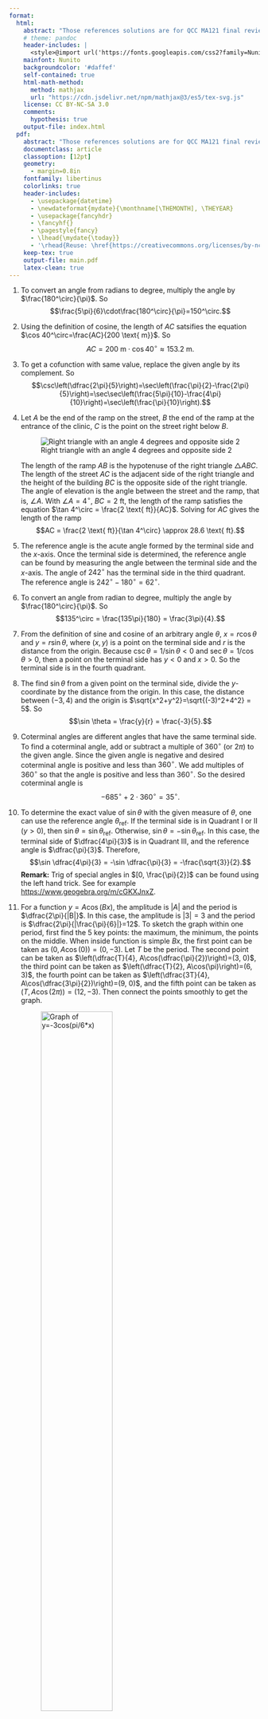 ```yaml
---
format: 
  html:
    abstract: "Those references solutions are for QCC MA121 final review (Version Summer 2024). A pdf version can be found at <https://fyeteaching.github.io/RefSolMA121/main.pdf>. Please let me know if you see any mistakes. Thank you!"
    # theme: pandoc
    header-includes: |
      <style>@import url('https://fonts.googleapis.com/css2?family=Nunito:ital,wght@0,400;0,600;0,700;1,600;1,700&display=swap');</style>
    mainfont: Nunito
    backgroundcolor: '#daffef'
    self-contained: true
    html-math-method:
      method: mathjax
      url: "https://cdn.jsdelivr.net/npm/mathjax@3/es5/tex-svg.js"
    license: CC BY-NC-SA 3.0
    comments:
      hypothesis: true
    output-file: index.html
  pdf:
    abstract: "Those references solutions are for QCC MA121 final review (Version Summer 2024). A html version can be found at <https://fyeteaching.github.io/RefSolMA121/index.html>. Please let me know if you see any mistakes. Thank you!" 
    documentclass: article
    classoption: [12pt]
    geometry:
      - margin=0.8in
    fontfamily: libertinus
    colorlinks: true
    header-includes:
      - \usepackage{datetime}
      - \newdateformat{mydate}{\monthname[\THEMONTH], \THEYEAR}
      - \usepackage{fancyhdr}
      - \fancyhf{}
      - \pagestyle{fancy}
      - \lhead{\mydate{\today}}
      - '\rhead{Reuse: \href{https://creativecommons.org/licenses/by-nc-sa/3.0/}{CC BY-NC-SA 3.0}}'
    keep-tex: true
    output-file: main.pdf
    latex-clean: true
---
```


1. To convert an angle from radians to degree, multiply the angle by $\frac{180^\circ}{\pi}$. So 
   $$\frac{5\pi}{6}\cdot\frac{180^\circ}{\pi}=150^\circ.$$

2. Using the definition of cosine, the length of $AC$ satsifies the equation $\cos 40^\circ=\frac{AC}{200 \text{ m}}$. So 
   $$AC=200 \text{ m} \cdot \cos 40^\circ \approx 153.2 \text{ m}.$$

3. To get a cofunction with same value, replace the given angle by its complement. So 
   $$\csc\left(\dfrac{2\pi}{5}\right)=\sec\left(\frac{\pi}{2}-\frac{2\pi}{5}\right)=\sec\sec\left(\frac{5\pi}{10}-\frac{4\pi}{10}\right)=\sec\left(\frac{\pi}{10}\right).$$

4. Let $A$ be the end of the ramp on the street, $B$ the end of the ramp at the entrance of the clinic, $C$ is the point on the street right below $B$. 
   
   ![Right triangle with an angle 4 degrees and opposite side 2](Q4.jpeg)
   
   The length of the ramp $AB$ is the hypotenuse of the right triangle $\triangle ABC$. The length of the street $AC$ is the adjacent side of the right triangle and the height of the building $BC$ is the opposite side of the right triangle. The angle of elevation is the angle between the street and the ramp, that is, $\angle A$. With $\angle A = 4^\circ$, $BC =  2 \text{ ft}$, the length of the ramp satisfies the equation $\tan 4^\circ = \frac{2 \text{ ft}}{AC}$. Solving for $AC$ gives the length of the ramp
   $$AC = \frac{2 \text{ ft}}{\tan 4^\circ} \approx 28.6 \text{ ft}.$$

5. The reference angle is the acute angle formed by the terminal side and the $x$-axis. Once the terminal side is determined, the reference angle can be found by measuring the angle between the terminal side and the $x$-axis. The angle of $242^\circ$ has the terminal side in the third quadrant. The reference angle is $242^\circ-180^\circ=62^\circ$.

6. To convert an angle from radian to degree, multiply the angle by $\frac{180^\circ}{\pi}$. So 
   $$135^\circ = \frac{135\pi}{180} = \frac{3\pi}{4}.$$

7. From the definition of sine and cosine of an arbitrary angle $\theta$, $x = r\cos\theta$ and $y = r\sin\theta$, where $(x, y)$ is a point on the terminal side and $r$ is the distance from the origin. Because $\csc\theta = 1/\sin\theta <0$ and $\sec\theta = 1/\cos\theta >0$, then a point on the terminal side has $y<0$ and $x>0$. So the terminal side is in the fourth quadrant.

8.  The find $\sin \theta$ from a given point on the terminal side, divide the $y$-coordinate by the distance from the origin. In this case, the distance between $(-3, 4)$ and the origin is $\sqrt{x^2+y^2}=\sqrt{(-3)^2+4^2} = 5$. So
   $$\sin \theta = \frac{y}{r} = \frac{-3}{5}.$$

9.  Coterminal angles are different angles that have the same terminal side. To find a coterminal angle, add or subtract a multiple of $360^\circ$ (or $2\pi$) to the given angle. Since the given angle is negative and desired coterminal angle is positive and less than $360^\circ$. We add multiples of $360^\circ$ so that the angle is positive and less than $360^\circ$. So the desired coterminal angle is
    $$-685^\circ + 2\cdot 360^\circ = 35^\circ.$$


10. To determine the exact value of $\sin\theta$ with the given measure of $\theta$, one can use the reference angle $\theta_{\text{ref}}$. If the terminal side is in Quadrant I or II ($y>0$), then $\sin\theta =\sin \theta_{\text{ref}}$. Otherwise, $\sin\theta = -\sin \theta_{\text{ref}}$. In this case, the terminal side of $\dfrac{4\pi}{3}$ is in Quadrant III, and the reference angle is $\dfrac{\pi}{3}$. Therefore, $$\sin \dfrac{4\pi}{3} = -\sin \dfrac{\pi}{3} = -\frac{\sqrt{3}}{2}.$$
    **Remark:** Trig of special angles in $[0, \frac{\pi}{2}]$ can be found using the left hand trick. See for example <https://www.geogebra.org/m/cGKXJnxZ>. 

11. For a function $y= A\cos(Bx)$, the amplitude is $|A|$ and the period is $\dfrac{2\pi}{|B|}$. In this case, the amplitude is $|3|=3$ and the period is $\dfrac{2\pi}{|\frac{\pi}{6}|}=12$. To sketch the graph within one period, first find the 5 key points: the maximum, the minimum, the points on the middle. When inside function is simple $Bx$, the first point can be taken as $(0, A\cos(0))=(0, -3)$. Let $T$ be the period. The second point can be taken as $\left(\dfrac{T}{4}, A\cos(\dfrac{\pi}{2})\right)=(3, 0)$, the third point can be taken as $\left(\dfrac{T}{2}, A\cos(\pi)\right)=(6, 3)$, the fourth point can be taken as $\left(\dfrac{3T}{4}, A\cos(\dfrac{3\pi}{2})\right)=(9, 0)$, and the fifth point can be taken as $\left(T, A\cos(2\pi)\right)=(12, -3)$. Then connect the points smoothly to get the graph.

    ![Graph of y=-3cos(pi/6*x)](Q11.png){width=60%}
    

12. The reference angle is the acute angle formed by the terminal side and the $x$-axis. Once the terminal side is determined, the reference angle can be found by measuring the angle between the terminal side and the $x$-axis. The angle of $\dfrac{8\pi}{9}$ has the terminal side in the second quadrant. The reference angle is $$ \pi-\frac{8\pi}{9}=\frac{\pi}{9}. $$

13. Given $\sin\beta$, the value of $\cos\theta$ can be find algebraically using the Pythagorean identity $\sin^2\theta + \cos^2\theta = 1$. Since $\sin\beta = \dfrac89$ and $beta$ is acute, $\cos\beta = \sqrt{1-\sin^2\beta} = \sqrt{1-\left(\dfrac89\right)^2} = \dfrac{\sqrt{17}}{9}$. 
    
    The value of $\cos\beta$ can be found using the right triangle. Let $\angle C$ be the right angle and $A$ be the given angle. Take the hypotnuse $AB=9$ and the opposite side $BC=8$. Then by the geometric Pythogorean theorem, $AC=\sqrt{9^2-8^2}= \sqrt{17}$. So $\cos\beta = \dfrac{AC}{AB} = \dfrac{\sqrt{17}}{9}$.

14. Since the angle of $120^\circ$ is in the second quadrant, the reference angle is $180^\circ-120^\circ=60^\circ$. The value of $\tan 120^\circ$ can be found using the reference angle. Since $\tan 60^\circ = \sqrt{3}$, then $\tan 120^\circ = -\tan 60^\circ = -\sqrt{3}$.

15. Because $\tan\theta < 0$, the termial side of $\theta$ is in the second or the fourth quadrant. Because $\cos\theta < 0$, the terminal side of $\theta$ is in the second quadrant.

16. Let $A$ be the observation point on the ground, $B$ be the top of the building, and $C$ be the bottom of the building. Note that $\angle C$ is the right angle, and $\angle A =71^\circ$. 
    
    ![Right triangle with hypotenuse 60 and an angle 71 degrees](Q16.jpeg)
    
    Because the distance between $A$ and $C$ is 60 meters. The hight of the building $BC$ is the opposite side of the angle $\angle A$. By the definition of sine, $\sin 71^\circ = \dfrac{BC}{60 \text{ m}}$. Solving for $BC$ gives the height of the building
    $$BC = 60 \text{ m} \cdot \sin 71^\circ \approx 174.3 \text{ m}.$$

17.  Since $\theta$ is acute and $\cos\theta = \dfrac67$. Then $$\sin\theta=\sqrt{1-\left(\dfrac67\right)^2} = \dfrac{\sqrt{13}}{7}.$$

18.  Since $A$ is in the third quadrant, then $\cos A$ is negative. Using the Pythagorean identity $\sin^2A + \cos^2A = 1$, we have $\cos A = -\sqrt{1-\sin^2A} = -\sqrt{1-\left(-\dfrac{\sqrt{3}}{4}\right)^2} = -\dfrac{\sqrt{13}}{4}$. Using the quotient identity $\tan A = \dfrac{\sin A}{\cos A}$, we have $$\tan A = \dfrac{-\dfrac{\sqrt{3}}{4}}{-\dfrac{\sqrt{13}}{4}} = \dfrac{\sqrt{39}}{13}.$$

19. Similar to Question 11, the amplitude is $|A|=|2|=2$, the period is $\dfrac{2\pi}{|B|}=\dfrac{2\pi}{|\frac{1}{3}|}=6\pi$.

    The 5 key points are $(0, 0)$, $(1.5\pi, 2)$, $(2\pi, 0)$, $(4.5\pi, -2)$, and $(6\pi, 0)$. Connect the points smoothly to get the graph.
    
    ![Graph of y=2sin(x/3)](Q19.png){width=60%}

20. Since $\tan\theta = -\frac12$ and $\cos\theta>0$, the angle $\theta$ is fourth quadrant. To find the values of the trigonometric functions without sign, we can apply the geometric method to $\theta_{\text{ref}}$ as see in Question 13. Consider the triangle with the opposite side $1$ and the adjacent side $2$. The hypotenuse is $\sqrt{1^2+2^2}=\sqrt{5}$. Then $\sin\theta_{\text{ref}} = \dfrac{1}{\sqrt{5}}$, $\cos\theta_\text{ref} = \dfrac{2}{\sqrt{5}}$. Therefore, 
    $$\sin\theta = -\dfrac{\sqrt{5}}{5},$$
    $$\cos\theta = \dfrac{2\sqrt{5}}{5},$$
    $$\tan\theta = -\dfrac{1}{2},$$
    $$\csc\theta = -\sqrt{5},$$
    $$\sec\theta = \dfrac{\sqrt{5}}{2},$$
    $$\cot\theta = -2.$$

21. The cofunction with the same value as $\tan 78^\circ$ is $\cot(90^\circ-78^\circ)=\cot 12^\circ$.

22. Since the given angle is greater than $2\pi$, to find the cotermimal angle in $[0, 2\pi]$, we subtract multiples of $2\pi$ from the given angle. So the coterminal angle in $[0, 2\pi]$ is
    $$\dfrac{17\pi}{5} - 2\pi = \dfrac{7\pi}{5}.$$

23. Let $A$ be the bottom of the ladder, $B$ the top of the ladder, and $C$ the point on the ground right below $B$. 
    
    ![Right triangle with hypotenuse 25 and adjacent 18](Q23.jpeg)
    
    Since the ladder is 25-foot long and the bottom of the ladder is 18 feet from the wall, we have $AC=18$ and $AB=25$. The angle formed by the ladder and the ground is $\angle A$, which statisfies the equation $\cos A = \dfrac{18}{25}$. 
    Solving for $A$ gives the angle
    $$A = \cos^{-1}\left(\dfrac{18}{25}\right) \approx 44^\circ.$$

    The height of the top of the ladder can be calculated by $BC = 25\sin A \approx 25\sin 44^\circ \approx 17.3$ feet.

    Note that $BC$ can also be found using the Pythagorean theorem: $$BC = \sqrt{25^2-18^2} = \sqrt{625-324} = \sqrt{301} \approx 17.3 \text{ ft}.$$


24. Let $A$ be the starting point of the road, $B$ the ending point on the road, and $C$ the point such that the triangle $\triangle ABC$ is a right triangle with $C$ the right angle.

    ![Right triangle with hypotenuse 5000 and an angle 5 degrees](Q24.jpeg)
    
    Since the driving distance is 5000 meters and the angle of elevation is $5^\circ$, the increase in altitude is the opposite side $BC$ of the right triangle. By the definition of sine, we have 
    $$\sin 5^\circ = \dfrac{BC}{5000 \text{ m}}.$$ Solving for $BC$ gives the increase in altitude
    $$BC = 5000 \text{ m} \cdot \sin 5^\circ \approx 436 \text{ m}.$$

25. To convert from radian to degree, multiply the angle by $\dfrac{180^\circ}{\pi}$. So 
    $$2 \cdot \dfrac{180^\circ}{\pi} \approx 114.59^\circ.$$

26. Since the point is on the unit circle, the distance from the origin is 1. The value of $\cos\theta$ is the $x$-coordinate of the point. So $\cos\theta = \dfrac{1}{2}$. The value of $\sin\theta$ is the $y$-coordinate of the point. Because the point is in the fourth quadrant, $y$-coordinate is negative. So by the Pythagorean identity, $$\sin\theta = -\sqrt{1-\cos^2\theta} = -\sqrt{1-\left(\dfrac{1}{2}\right)^2} = -\dfrac{\sqrt{3}}{2}.$$

27. The distance $r$ from the point on the termimal side to the origin is $$r=\sqrt{x^2+y^2}=\sqrt{\left(-\frac{7}{25}\right)^2 + \left(\frac{24}{25}\right)^2}=1.$$ Therofore, by the definition of trigonometric functions of an angle $\theta$, we have 
    $$\sin\theta = \frac{y}{r} = \frac{24}{25},$$
    $$\cos\theta = \frac{x}{r} = -\frac{7}{25},$$
    $$\tan\theta = \frac{y}{x} = -\frac{24}{7},$$
    $$\cot\theta = \frac{x}{y} = -\frac{7}{24}.$$
    $$\sec\theta = \frac{r}{x} = -\frac{25}{7},$$
    $$\csc\theta = \frac{r}{y} = \frac{25}{24},$$

28. Similar to Question, the distance $r$ is $r=\sqrt{12^2+(-5)^2}=13$. Hence the trigonometric functions are
    $$\sin A = \frac{y}{r} = -\frac{5}{13},$$
    $$\cos A = \frac{x}{r} = \frac{12}{13},$$
    $$\tan A = \frac{y}{x} = -\frac{5}{12},$$
    $$\cot A = \frac{x}{y} = -\frac{12}{5}.$$
    $$\sec A = \frac{r}{x} = \frac{13}{12},$$
    $$\csc A = \frac{r}{y} = -\frac{13}{5},$$